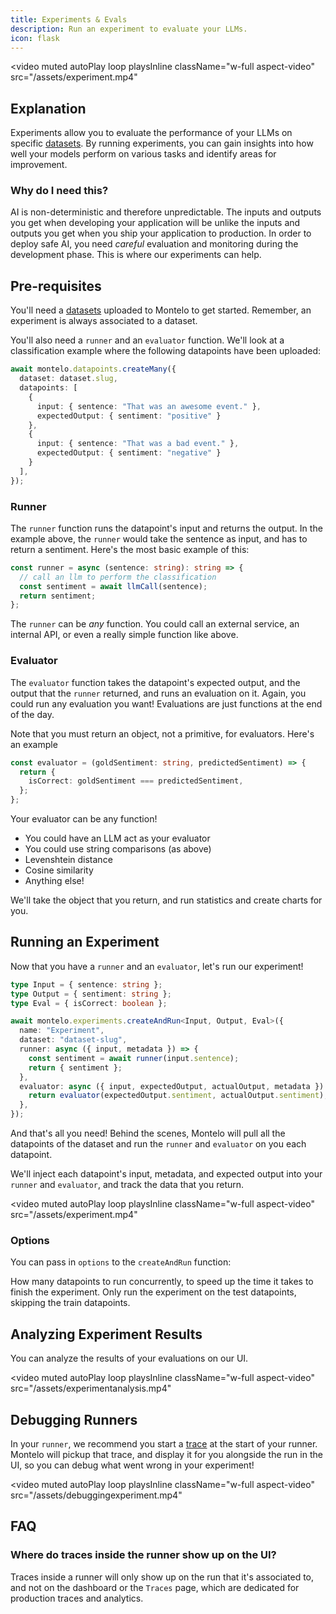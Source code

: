 ```yaml
---
title: Experiments & Evals
description: Run an experiment to evaluate your LLMs.
icon: flask
---
```


<video
  muted
  autoPlay
  loop
  playsInline
  className="w-full aspect-video"
  src="/assets/experiment.mp4"
></video>

## Explanation

Experiments allow you to evaluate the performance of your LLMs on specific [datasets](/datasets/datasets).
By running experiments, you can gain insights into how well your models perform on various tasks and identify areas for improvement.

### Why do I need this?

AI is non-deterministic and therefore unpredictable. The inputs and outputs you get when developing your application
will be unlike the inputs and outputs you get when you ship your application to production. In order to deploy safe AI, you need
 *careful* evaluation and monitoring during the development phase. This is where our experiments can help.

## Pre-requisites

You'll need a [datasets](/datasets/datasets) uploaded to Montelo to get started. Remember, an experiment is always
associated to a dataset.

You'll also need a `runner` and an `evaluator` function. We'll look at a classification example where the following
datapoints have been uploaded:

```typescript
await montelo.datapoints.createMany({
  dataset: dataset.slug,
  datapoints: [
    {
      input: { sentence: "That was an awesome event." },
      expectedOutput: { sentiment: "positive" }
    },
    {
      input: { sentence: "That was a bad event." },
      expectedOutput: { sentiment: "negative" }
    }
  ],
});
```

### Runner

The `runner` function runs the datapoint's input and returns the output. In the example above, the `runner` would take
the sentence as input, and has to return a sentiment. Here's the most basic example of this:

```typescript
const runner = async (sentence: string): string => {
  // call an llm to perform the classification
  const sentiment = await llmCall(sentence);
  return sentiment;
};
```

The `runner` can be *any* function. You could call an external service, an internal API, or even a really simple function
like above.

### Evaluator

The `evaluator` function takes the datapoint's expected output, and the output that the `runner` returned, and runs an evaluation on it. Again, you could run any
evaluation you want! Evaluations are just functions at the end of the day.

Note that you must return an object, not a primitive, for evaluators. Here's an example

```typescript
const evaluator = (goldSentiment: string, predictedSentiment) => {
  return {
    isCorrect: goldSentiment === predictedSentiment,
  };
};
```

Your evaluator can be any function!

- You could have an LLM act as your evaluator
- You could use string comparisons (as above)
- Levenshtein distance
- Cosine similarity
- Anything else!

We'll take the object that you return, and run statistics and create charts for you.

## Running an Experiment

Now that you have a `runner` and an `evaluator`, let's run our experiment!

```typescript
type Input = { sentence: string };
type Output = { sentiment: string };
type Eval = { isCorrect: boolean };

await montelo.experiments.createAndRun<Input, Output, Eval>({
  name: "Experiment",
  dataset: "dataset-slug",
  runner: async ({ input, metadata }) => {
    const sentiment = await runner(input.sentence);
    return { sentiment };
  },
  evaluator: async ({ input, expectedOutput, actualOutput, metadata }) => {
    return evaluator(expectedOutput.sentiment, actualOutput.sentiment);
  },
});
```

And that's all you need! Behind the scenes, Montelo will pull all the datapoints of the dataset and run the
`runner` and `evaluator` on you each datapoint.

We'll inject each datapoint's input, metadata, and expected output into your `runner` and `evaluator`, and track the
data that you return.

<video
  muted
  autoPlay
  loop
  playsInline
  className="w-full aspect-video"
  src="/assets/experiment.mp4"
></video>

### Options

You can pass in `options` to the `createAndRun` function:

<ParamField path="parallelism" type="number">
  How many datapoints to run concurrently, to speed up the time it takes to finish the experiment.
</ParamField>

<ParamField path="onlyTestSplit" type="boolean">
  Only run the experiment on the test datapoints, skipping the train datapoints.
</ParamField>

## Analyzing Experiment Results

You can analyze the results of your evaluations on our UI.

<video
  muted
  autoPlay
  loop
  playsInline
  className="w-full aspect-video"
  src="/assets/experimentanalysis.mp4"
></video>

## Debugging Runners

In your `runner`, we recommend you start a [trace](/docs/traces/traces) at the start of your runner. Montelo will pickup
that trace, and display it for you alongside the run in the UI, so you can debug what went wrong in your experiment!

<video
  muted
  autoPlay
  loop
  playsInline
  className="w-full aspect-video"
  src="/assets/debuggingexperiment.mp4"
></video>

## FAQ

### Where do traces inside the runner show up on the UI?

Traces inside a runner will only show up on the run that it's associated to, and not on the dashboard or the `Traces`
page, which are dedicated for production traces and analytics.
